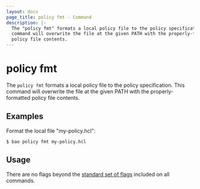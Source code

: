 ```yaml
---
layout: docs
page_title: policy fmt - Command
description: |-
  The "policy fmt" formats a local policy file to the policy specification. This
  command will overwrite the file at the given PATH with the properly-formatted
  policy file contents.
---
```


# policy fmt

The `policy fmt` formats a local policy file to the policy specification. This
command will overwrite the file at the given PATH with the properly-formatted
policy file contents.

## Examples

Format the local file "my-policy.hcl":

```shell-session
$ bao policy fmt my-policy.hcl
```

## Usage

There are no flags beyond the [standard set of flags](/docs/commands)
included on all commands.
